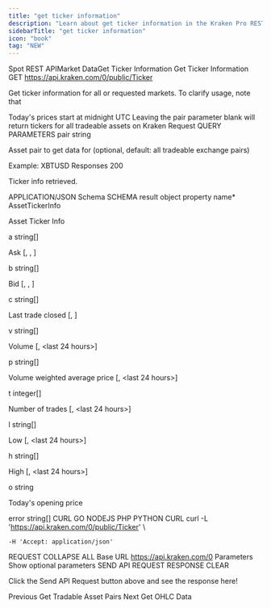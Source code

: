 ```yaml
---
title: "get ticker information"
description: "Learn about get ticker information in the Kraken Pro REST API."
sidebarTitle: "get ticker information"
icon: "book"
tag: "NEW"
---
```

Spot REST APIMarket DataGet Ticker Information
Get Ticker Information
GET
https://api.kraken.com/0/public/Ticker

Get ticker information for all or requested markets. To clarify usage, note that

Today's prices start at midnight UTC
Leaving the pair parameter blank will return tickers for all tradeable assets on Kraken
Request​
QUERY PARAMETERS
pair
string

Asset pair to get data for (optional, default: all tradeable exchange pairs)

Example: XBTUSD
Responses​
200

Ticker info retrieved.

APPLICATION/JSON
Schema
SCHEMA
result
object
property name*
AssetTickerInfo

Asset Ticker Info

a
string[]

Ask [<price>, <whole lot volume>, <lot volume>]

b
string[]

Bid [<price>, <whole lot volume>, <lot volume>]

c
string[]

Last trade closed [<price>, <lot volume>]

v
string[]

Volume [<today>, <last 24 hours>]

p
string[]

Volume weighted average price [<today>, <last 24 hours>]

t
integer[]

Number of trades [<today>, <last 24 hours>]

l
string[]

Low [<today>, <last 24 hours>]

h
string[]

High [<today>, <last 24 hours>]

o
string

Today's opening price

error
string[]
CURL
GO
NODEJS
PHP
PYTHON
CURL
	curl -L 'https://api.kraken.com/0/public/Ticker' \

	-H 'Accept: application/json'

REQUEST
COLLAPSE ALL
Base URL
https://api.kraken.com/0
Parameters
Show optional parameters
SEND API REQUEST
RESPONSE
CLEAR

Click the Send API Request button above and see the response here!

Previous
Get Tradable Asset Pairs
Next
Get OHLC Data